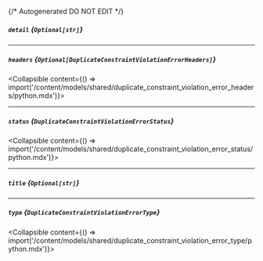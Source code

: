 {/* Autogenerated DO NOT EDIT  */}

##### `detail` *{`Optional[str]`}*

---
##### `headers` *{`Optional[DuplicateConstraintViolationErrorHeaders]`}*
<Collapsible content={() => import('/content/models/shared/duplicate_constraint_violation_error_headers/python.mdx')}>
</Collapsible>

---
##### `status` *{`DuplicateConstraintViolationErrorStatus`}*
<Collapsible content={() => import('/content/models/shared/duplicate_constraint_violation_error_status/python.mdx')}>
</Collapsible>

---
##### `title` *{`Optional[str]`}*

---
##### `type` *{`DuplicateConstraintViolationErrorType`}*
<Collapsible content={() => import('/content/models/shared/duplicate_constraint_violation_error_type/python.mdx')}>
</Collapsible>

